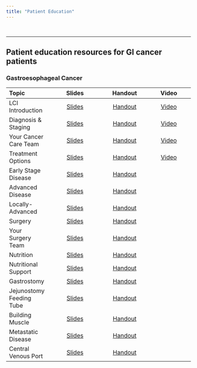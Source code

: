 ```yaml
---
title: "Patient Education"
---
```


<br/>

<hr/>

## Patient education resources for GI cancer patients

### Gastroesophageal Cancer

| Topic     | Slides | Handout | Video|
| :------ | :--------: |:------:| :------:|
|LCI Introduction    |[Slides](slides/02-Eso_Dx_Staging.html)|[Handout](slides/02-Eso_Dx_Staging.pdf)|[Video](https://www.youtube.com/watch?v=aDkgurq17wE) |
|Diagnosis & Staging    |[Slides](slides/02-Eso_Dx_Staging.html)|[Handout](slides/02-Eso_Dx_Staging.pdf)|[Video](https://www.youtube.com/watch?v=aDkgurq17wE) |
|Your Cancer Care Team|  [Slides](slides/03-Eso_Care_Team.html)     |[Handout](slides/03-Eso_Care_Team.pdf)|[Video](https://www.youtube.com/watch?v=aDkgurq17wE) |
|Treatment Options|[Slides](slides/04-Eso_Rx_Options.html)|[Handout](slides/04-Eso_Rx_Options.pdf)|[Video](https://www.youtube.com/watch?v=Tk8cp3uL-lU)|
|Early Stage Disease|[Slides](slides/06-Eso_Early.html) | [Handout](slides/06-Eso_Early.pdf)||
|Advanced Disease | [Slides](slides/08-Eso_Advanced.html) | [Handout](slides/08-Eso_Advanced.pdf)||
|Locally-Advanced|[Slides](slides/14-Eso_Locally_Advanced.html) | [Handout](slides/14-Eso_Locally_Advanced.pdf)  | |
|Surgery|[Slides](slides/12-Eso_Surgery.html) | [Handout](slides/12-Eso_Surgery.pdf)  | |
|Your Surgery Team|[Slides](slides/32-Surgeon.html) |[Handout](slides/32-Surgeon.pdf)||
|Nutrition |[Slides](slides/22-Nutrition.html) |[Handout](slides/22-Nutrition.pdf)||
|Nutritional Support |[Slides](slides/23-Feeding_Tubes.html) |[Handout](slides/23-Feeding_Tubes.pdf)||
|Gastrostomy |[Slides](slides/24-Gastrostomy.html) |[Handout](slides/24-Gastrostomy.pdf)||
|Jejunostomy Feeding Tube |[Slides](slides/26-Jejunostomy.html) |[Handout](slides/26-Jejunostomy.pdf)||
|Building Muscle |[Slides](slides/34-Exercise.html) |[Handout](slides/34-Exercise.pdf)||
|Metastatic Disease|[Slides](slides/16-Eso_Metastatic.html) |[Handout](slides/16-Eso_Metastatic.pdf)||
|Central Venous Port |[Slides](slides/38-Port.html) |[Handout](slides/38-Port.pdf)||

